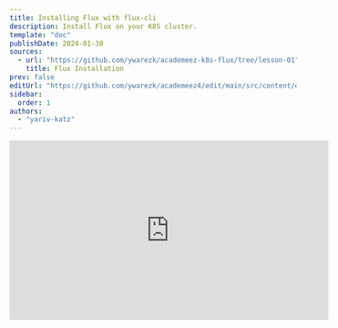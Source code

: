 ```yaml
---
title: Installing Flux with flux-cli
description: Install Flux on your K8S cluster.
template: "doc"
publishDate: 2024-01-30
sources: 
  - url: "https://github.com/ywarezk/academeez-k8s-flux/tree/lesson-01"
    title: Flux Installation
prev: false
editUrl: "https://github.com/ywarezk/academeez4/edit/main/src/content/docs/courses/kubernetes/flux/installation.mdx"
sidebar:
  order: 1
authors:
  - "yariv-katz"
---
```


<div class="not-content flex">
  <iframe
    className="mx-auto"
    width="560"
    height="315"
    src="https://www.youtube.com/embed/vp-oFksFoZs?si=6XALIufPOMTq7rxG"
    title="YouTube video player"
    frameBorder="0"
    allow="accelerometer; autoplay; clipboard-write; encrypted-media; gyroscope; picture-in-picture; web-share"
    allowFullScreen
  />
</div>

To install flux on our **K8S cluster** using the flux CLI we will need to do the following steps:

- Install [flux CLI](https://fluxcd.io/flux/installation/#install-the-flux-cli) on your computer
- create a repository in Github where the state of the cluster will be declared in yaml files and stored in that repo
- Create a [Github PAT](https://docs.github.com/en/authentication/keeping-your-account-and-data-secure/managing-your-personal-access-tokens) (Personal Access Token) that will allow Flux to access the repository
- Using Flux CLI, running `flux bootstrap` to install Flux on the cluster

## Prerequisites

This lesson assumes you have a kubernetes cluster - server version 1.26 or higher, and on your computer you have `kubectl` that can communicate with your cluster.  
We will not explain those steps, but we do recommend to create a minimal managed cluster in one of the cloud providers (In this course we will use [GKE](https://cloud.google.com/kubernetes-engine) - a GCP managed cluster).

## Flux cli

Flux cli is a command line tool that allows you to bootstrap flux on your cluster, and interact with flux running on your cluster.
Flux cli can be installed in different ways, but we will install it using homebrew:


```bash
brew install fluxcd/tap/flux
```

For additional installation options check the [official documentation](https://fluxcd.io/flux/installation/).

Make sure that after the installation you can type in the terminal:

```bash
flux --version
```

At the time of writing this article the version is `fluxctl version 2.2.2`.

## Flux cli commands

Flux cli contains various commands that allow you to interact with flux running on your cluster, or help you locally create resources.
You can explore the commands by running:

```bash
flux --help
```

Here are some of the main features of the cli:
- **bootstrap** - This command will install flux on your cluster, update flux to a newer version, reinstall extra components if needed.
- **check** - Will verify that your cluster meets the requirements for flux to run.
- **create** - commands that allow you to create flux custom resources (Usually you will use it to create the resources locally with the `--export` flag and then commit them to the git repository)
- **reconcile** - Means syncing the flux controllers and update k8s cluster state if needed.

Let's start by running the `flux check` command to verify that our cluster meets the requirements for flux to run:

```bash
flux check --pre
```

## Flux sync with git repo

We will soon install flux on our cluster, and flux will create controller pods, those controllers will react to certain flux custom resources. Don't worry about those controllers for now cause we will have lessons about each controller. 
What is important here is that one of those controller is called `source-controller` and we can tell this controller to read content from a branches in a git repositories. Now why is this important for us? cause this will basically be our entry point to tell flux, **"Watch for flux custom resources in this git repository"**.  
This means that we will give flux permissions to read from a git repository, and then we can create flux `Kustomization` resource that tells flux to track a certain location in that repository, and then we can create k8s resources in the directory, and then flux will keep that state of our cluster with the resources we create.  
During this course we will tell Flux to track branch **main** in a single git repository, every minute, but we can also tell Flux to track more then one git repo, or multiple branches, for a more distributed system with many teams.
In order for Flux to read content from a git repository (in our example we will use github), we will need to create a PAT (Personal Access Token) that will allow Flux to access the repository.

## PAT - Personal Access Token

We will configure flux to track on a repository change to know what resources to create, we will have to create a PAT (Personal Access Token) this token will allow flux to access the repository and look at the changes (we can configure a single token to access more then one repo). 
Our git repo will be hosted on **Github**, and in Github there are 2 types of PATs, one that has access to all the repositories of the user (classic), and one that has access only to the repositories we allow (fine-grained token). 
We will create a PAT that has access to only one repository (in our example but on distributed teams configuration we can configure multiple repos), and we will give it the `repo` scope.  
First create a new repository in Github where the state of the k8s cluster will be saved. In this example I created the public repo: [ywarezk/academeez-k8s-course](https://github.com/ywarezk/academeez-k8s-course).  
After the repo is created, let's create a PAT that has access to this repository. Go to [Settings/Developer Settings/Personal Access Tokens/Fine-grained token](https://github.com/settings/tokens?type=beta) or simply click this [link](https://github.com/settings/tokens?type=beta).  

- Choose a name for the token
- Choose the token expiration date - once the token is expired you will have to rotate with a new token
- In the repository access allow access only to the repository you created
- In the **Permissions** section, in the **Repository permissions** select the **Contents** and change the access to **Read and write**

Click the **Generate token** button and you should see a token that start with `github_pat_****` copy that token and in the terminal set it as an environment variable:

```bash
> export GITHUB_TOKEN=github_pat_****
```

We are almost ready to bootstrap flux on our cluster, but before we do that let's plan how our git repository will look like.

## Multiple clusters

In this course we will work with a single cluster, but in a real world scenario you will have multiple clusters, for example a cluster for staging, a cluster for production, a cluster for development, you might have a cluster for your CI, and more.
Flux can manage multiple clusters, not only that but it provides a neat way to share resources between the clusters. Think about all those times when you created a cluster and then installed some ingress controller (in this course we will work with nginx ingress controller) and did over and over again on each cluster,
not anymore, now we can construct a neat repository with shared resources in all or some of our clusters.

Our repository will have a `/clusters/:name-of-cluster` in the `clusters` folder we will create a folder for each cluster.
We will also create an `infastructure` folder for shared resources between the clusters like nginx ingress controller.
  

## Bootstrap flux

Let's install flux to manage our cluster. We will run the `flux bootstrap` command and after running that command the k8s state will be stored in a git repository, and every modification to your cluster will be done by pushing changes to the git repository.
Remember the `source-controller` we talked about? Flux will install that controller during the bootstrap,
and remember the PAT we created? Flux will store it in a secret (if you place it in the right environment variable),
and remember the github repo we created? We will tell Flux to create a resource that `source-controller` will know to sync with that repo

Run the following command to bootstrap flux on your cluster:

```bash
flux bootstrap github \
	--owner=your-username \
	--repository=the-repo-you-opened \
	--branch=main \
  --path=./clusters/staging \
	--personal
```

Let's examine this command:
- using `github`, `owner`, `repository`, `branch` flux will know the `GitRepository` resource to create
- Using `path` flux will know where to create the `Kustomization` resource (we will discuess this in future lesson)
- `personal` let's flux know that we are using personal repo and not organization repo

Based on those flags, flux will create 2 custom resources that flux controllers will examine, and also create all the components that flux needs to run on the cluster.
Flux will store all those files in the repository, so after we run this we need to pull the latest changes

## clone the repo

Let's clone the repo that we created for flux:

```bash
> git clone <url-of-the-repo>
```

You will notice that flux created a `flux-system` folder which contains all the resources that flux installed in our cluster. For example in the file `gotk-components.yaml` you will find this code creating the namespace where flux installed all the controllers:

```yaml
apiVersion: v1
kind: Namespace
metadata:
  labels:
    app.kubernetes.io/instance: flux-system
    app.kubernetes.io/part-of: flux
    app.kubernetes.io/version: v2.2.2
    pod-security.kubernetes.io/warn: restricted
    pod-security.kubernetes.io/warn-version: latest
  name: flux-system
```

## What did flux install?

When you install flux on your cluster, without specifying and extra flags to the bootstrap command, flux will install the default toolkit which we can examine by running:

```bash
> kubectl get all -n flux-system
```

In the default installation we have the following components:
- **source-controller**
- **kustomize-controller**
- **helm-controller**
- **notification-controller**

We will have lessons about each of those controllers, but for now let's understand that those controllers are watching for custom resources that we will create in the git repository, and will create the resources in the cluster.

## Create a Namespace

Let's give flux some work to do.
We will create a file in the `clusters/staging` folder called `namespace.yaml` with the following content:

```yaml
apiVersion: v1
kind: Namespace
metadata:
  name:  www
```

commit and push the changes and wait for a minute and you will see that the namespace is created.

```bash
kubectl get namespaces
```

## Summary

Flux is now managing our cluster, what and to achieve that we did the following steps:
1. Installed flux cli on our computer
2. Created a repository in Github where the state of the cluster will be declared in yaml files and stored in that repo
3. Created a Github PAT (Personal Access Token) that will allow Flux to access the repository
4. Using Flux cli, running `flux bootstrap` to install Flux on the cluster
5. Created a namespace in the git repository and saw that flux created that namespace in the cluster

The full source code for this lesson is available [here](https://github.com/ywarezk/academeez-k8s-flux/tree/lesson-01)